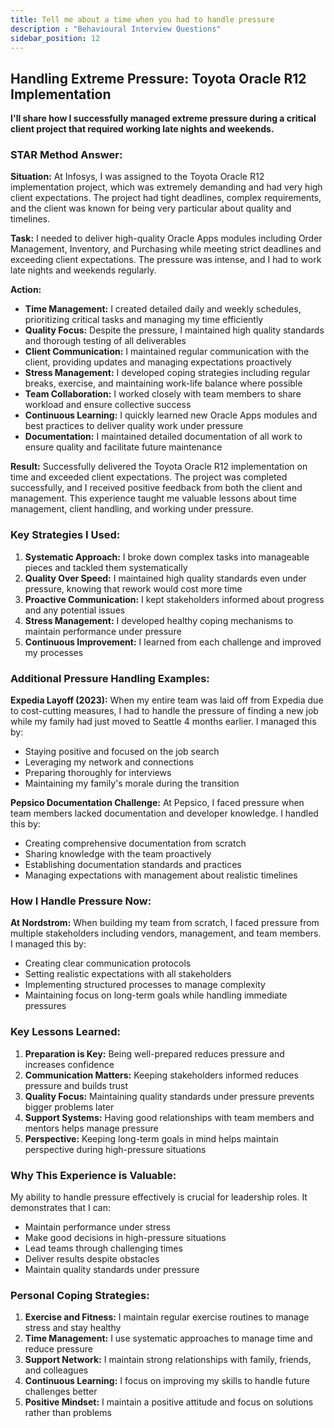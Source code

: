 ```yaml
---
title: Tell me about a time when you had to handle pressure
description : "Behavioural Interview Questions"
sidebar_position: 12
---
```


## Handling Extreme Pressure: Toyota Oracle R12 Implementation

**I'll share how I successfully managed extreme pressure during a critical client project that required working late nights and weekends.**

### STAR Method Answer:

**Situation:** At Infosys, I was assigned to the Toyota Oracle R12 implementation project, which was extremely demanding and had very high client expectations. The project had tight deadlines, complex requirements, and the client was known for being very particular about quality and timelines.

**Task:** I needed to deliver high-quality Oracle Apps modules including Order Management, Inventory, and Purchasing while meeting strict deadlines and exceeding client expectations. The pressure was intense, and I had to work late nights and weekends regularly.

**Action:**
- **Time Management:** I created detailed daily and weekly schedules, prioritizing critical tasks and managing my time efficiently
- **Quality Focus:** Despite the pressure, I maintained high quality standards and thorough testing of all deliverables
- **Client Communication:** I maintained regular communication with the client, providing updates and managing expectations proactively
- **Stress Management:** I developed coping strategies including regular breaks, exercise, and maintaining work-life balance where possible
- **Team Collaboration:** I worked closely with team members to share workload and ensure collective success
- **Continuous Learning:** I quickly learned new Oracle Apps modules and best practices to deliver quality work under pressure
- **Documentation:** I maintained detailed documentation of all work to ensure quality and facilitate future maintenance

**Result:** Successfully delivered the Toyota Oracle R12 implementation on time and exceeded client expectations. The project was completed successfully, and I received positive feedback from both the client and management. This experience taught me valuable lessons about time management, client handling, and working under pressure.

### Key Strategies I Used:

1. **Systematic Approach:** I broke down complex tasks into manageable pieces and tackled them systematically
2. **Quality Over Speed:** I maintained high quality standards even under pressure, knowing that rework would cost more time
3. **Proactive Communication:** I kept stakeholders informed about progress and any potential issues
4. **Stress Management:** I developed healthy coping mechanisms to maintain performance under pressure
5. **Continuous Improvement:** I learned from each challenge and improved my processes

### Additional Pressure Handling Examples:

**Expedia Layoff (2023):** When my entire team was laid off from Expedia due to cost-cutting measures, I had to handle the pressure of finding a new job while my family had just moved to Seattle 4 months earlier. I managed this by:
- Staying positive and focused on the job search
- Leveraging my network and connections
- Preparing thoroughly for interviews
- Maintaining my family's morale during the transition

**Pepsico Documentation Challenge:** At Pepsico, I faced pressure when team members lacked documentation and developer knowledge. I handled this by:
- Creating comprehensive documentation from scratch
- Sharing knowledge with the team proactively
- Establishing documentation standards and practices
- Managing expectations with management about realistic timelines

### How I Handle Pressure Now:

**At Nordstrom:** When building my team from scratch, I faced pressure from multiple stakeholders including vendors, management, and team members. I managed this by:
- Creating clear communication protocols
- Setting realistic expectations with all stakeholders
- Implementing structured processes to manage complexity
- Maintaining focus on long-term goals while handling immediate pressures

### Key Lessons Learned:

1. **Preparation is Key:** Being well-prepared reduces pressure and increases confidence
2. **Communication Matters:** Keeping stakeholders informed reduces pressure and builds trust
3. **Quality Focus:** Maintaining quality standards under pressure prevents bigger problems later
4. **Support Systems:** Having good relationships with team members and mentors helps manage pressure
5. **Perspective:** Keeping long-term goals in mind helps maintain perspective during high-pressure situations

### Why This Experience is Valuable:

My ability to handle pressure effectively is crucial for leadership roles. It demonstrates that I can:
- Maintain performance under stress
- Make good decisions in high-pressure situations
- Lead teams through challenging times
- Deliver results despite obstacles
- Maintain quality standards under pressure

### Personal Coping Strategies:

1. **Exercise and Fitness:** I maintain regular exercise routines to manage stress and stay healthy
2. **Time Management:** I use systematic approaches to manage time and reduce pressure
3. **Support Network:** I maintain strong relationships with family, friends, and colleagues
4. **Continuous Learning:** I focus on improving my skills to handle future challenges better
5. **Positive Mindset:** I maintain a positive attitude and focus on solutions rather than problems
